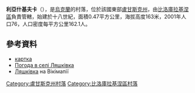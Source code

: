 {{coord|49|41|6|N|38|53|34|E|scale:100000|display=title}}

'''利亞什基夫卡'''（{{lang-uk|Ляшківка}}），是[[烏克蘭|烏克蘭]]的村落，位於該國東部[[盧甘斯克州|盧甘斯克州]]，由[[比洛庫拉基涅區|比洛庫拉基涅區]]負責管轄，始建於十八世紀，面積0.47平方公里，海拔高度163米，2001年人口76，人口密度每平方公里162.1人。

==參考資料==
*[http://w1.c1.rada.gov.ua/pls/z7502/A005?rdat1=07.12.2010&rf7571=17951 картка]{{dead link|date=2017年11月 |bot=InternetArchiveBot |fix-attempted=yes }}
* [http://weather.in.ua/ua/lyganskaja/14254 Погода в селі Ляшківка]{{Wayback|url=http://weather.in.ua/ua/lyganskaja/14254 |date=20161003071359 }}
* [http://wikimapia.org/29100183/uk/Ляшківка Ляшківка]{{Wayback|url=http://wikimapia.org/29100183/uk/%D0%9B%D1%8F%D1%88%D0%BA%D1%96%D0%B2%D0%BA%D0%B0 |date=20161003190018 }} на Вікімапії

{{DEFAULTSORT:Ляшківка}}
[[Category:盧甘斯克州村落|Category:盧甘斯克州村落]]
[[Category:比洛庫拉基涅區村落|Category:比洛庫拉基涅區村落]]


{{Luhansk-geo-stub}}